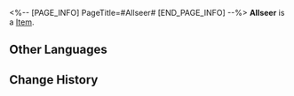 <%-- [PAGE_INFO]
PageTitle=#Allseer#
[END_PAGE_INFO] --%>
{{Item Infobox
|title       = Allseer
|id          = 223403
|image       = Dreamscape Pass Sticker Allseer.png
|type        = 
|invCategory = 
|rarity      = 4
|effect      = Digital stickers that can be used to decorate the pages of the Dreamtour Handbook. They come in many different styles.
|description = 
|source1     = Unlocked by Default
}}
{{Description|1=The evidence is retained for future settling of scores.}}
'''Allseer''' is a [[Item]].

==Other Languages==
{{Other Languages
|en   = Allseer
|zhs  = 视线无处不在
|zht  = 視線無所不在
|ja   = 遍在する視線
|ko   = 어디에나 존재하는 시선
|es   = Omnividente
|fr   = L'Omniscient
|ru   = Всевидец
|th   = มองเห็นทุกแห่งหน
|vi   = Tầm Mắt Khắp Nơi
|de   = Allsehend
|id   = Allseer
|pt   = Onividente
}}

==Change History==
{{Change History|2.0}}